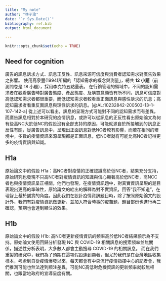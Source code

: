 ```yaml
---
title: "My note"
author: "林子渝"
date: "`r Sys.Date()`"
bibliography: ref.bib
output: html_document

---
```


```r
knitr::opts_chunk$set(echo = TRUE)
```

## Need for cognition
廣告的訊息訴求方式、訊息正反性、訊息來源可信度與消費者認知需求對廣告效果之影響。
使用高泉豐(1994)所編的「認知需求的概念與測量」，總共 **12 小題**（前測問卷是 18 小題），採用李克特五點量表。
在行銷管理的領域中，不同的認知需求者在觀看廣告時對廣告態度、產品態度、及購買意願皆有所不同，訊息可信度對高低認知需求者都很重要，而低認知需求者較看重正面訊息與感性訴求的訊息；高認知需求者看重反面訊息與理性訴求的訊息。[@AL:10232842-200503-13-1-107-142-a]
從上述可以看出，訊息的呈現方式可能對不同的認知需求而有差異。而廣告訊息相對於本研究的疫情訊息，或許可以從訊息的正反性看出原始論文為何有些高NC大於低NC的假設沒有全部支持的原因，可能就源自於所接觸到的訊息正反性有關，從廣告訊息中，呈現出正面訊息對低NC者較有影響，而若在相同的環境中，多數的疫情資訊來源呈現都是正面訊息，低NC者就有可能比高NC者記得更多的疫情資訊與知識。

## H1a
原始論文中的假設 H1a：高NC者對疫情的正確認識高於低NC者，結果充分支持，原始研究也發現不只高NC者對疫情資訊的知識與信心顯著高於低NC者，高NCC者也與疫情資訊呈正相關，他們也發現，在疫情資訊題中，對真實資訊呈現的題目表現出更高的準確性，原始論文的給出的解釋為對不實資訊，回答"我不知道"，在理智上基於誠實的角度。因此我們在設計疫情資訊題目時，除了按照原始論文的設計外，我們有對疫情資訊做更新，並加入符合時事的疫苗題，題目部份也進行再三確認，預期也會達到顯注的效果。

## H1b

原始論文中的假設 H1b: 高NC者更新疫情資訊的頻率高於低NC者結果顥示為不支持。原始論文使用回歸分析發現 NC 與 COVID-19 相關訊息的搜索頻率並無關係，描述性分析表明，大多數人都會主動搜尋 COVID-19 的相關訊息。
而在我們重製的研究中，我們為了預期在這項假設達到顯著，但尤於我們是在台灣地區收集樣本，考慮到自從疫情爆發以來，每天都會有中央流行疫情指揮中心的記者會，我們推測可能也無法達到顯注差異，可能NC高低對危機資訊的更新頻率就較無相關，也跟當地政府的宣導呈度有關。